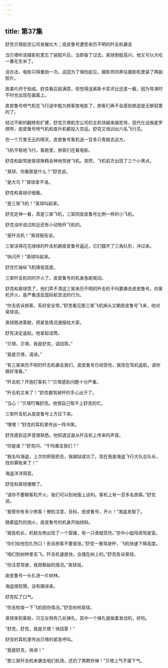 ```yaml
---
---
---
```

title: 第37集
---




舒克贝塔航空公司发展壮大；皮皮鲁号遭受来历不明的歼击机袭击



当贝塔听说摄影机里忘了装胶片后，当即昏了过去。臭球倒挺高兴，他又可以大吃一番花生米了。

没办法，电影只得重拍一次。这回为了保险起见，摄影师四黑往摄影机里装了两副胶片。

故事片终于拍成。舒克看后挺满意，但觉得送奥斯卡奖评比还差一截，因为导演时不时也出现在画面上。

皮皮鲁号喷气机在飞行途中能为旅客放电影了，旅客们再不会感到旅途是无聊寂寞的了。

经过不断的翻修和扩建，舒克贝塔航空公司的主机场越来越宏伟，现代化设施星罗棋布，皮皮鲁号喷气机和直升机都投入空运。舒克又培训出六名飞行员。

在一个万里无云的晴天，皮皮鲁号客机送一百多只青蛙去远方。

飞机平稳地飞行。客舱里，旅客们在看电影。

舒克和副驾驶臭球聚精会神地驾驶飞机。突然，飞机前方出现了三个小黑点。

“臭球，你看那是什么？”舒克说。

“是大鸟？”臭球拿不准。

舒克和臭球仔细看。

“是三架飞机！”臭球叫起来。

舒克定神一看，真是三架飞机，三架同皮皮鲁号比例一样的小飞机。

舒克没听说过附近还有小动物开飞机的。

“是歼击机！”臭球报告说。

三架涂得花花绿绿的歼击机朝皮皮鲁号逼近，它们摆开了三角队形，冲过来。

“快闪开！”臭球叫起来。

舒克忙操纵飞机降低高度。

三架歼击机同时开火了。皮皮鲁号的机身急剧晃动。

舒克和臭球慌了，他们弄不清这三架来历不明的歼击机干吗要袭击皮皮鲁号。向客机开火，是严重违反国际航空法的行为。

“你去告诉旅客，系好安全带。”舒克看见那三架飞机掉头又朝皮皮鲁号飞来，他对臭球说。

臭球跑进客舱，把紧急情况通报给大家。

舒克决定返航。他拿起话筒。

“贝塔，贝塔，我是舒克，请回答。”

“我是贝塔，请讲。”

“有三架来历不明的歼击机袭击我们，皮皮鲁号已经受伤，我现在驾机返航，请你做好准备。”

“歼击机？开炮打客机？”贝塔感到问题十分严重。

“歼击机又来了！”舒克握驾驶杆的手心出汗了。

“当心！”贝塔叮嘱舒克。他恨自己帮不上舒克的忙。

三架歼击机从皮皮鲁号上方压下来。

“嘿嘿！”舒克的耳机里传出一阵冷笑。

舒克感到这声音很熟悉。他知道这是从歼击机上传来的声音。

“你是谁？”舒克问，“干吗袭击我们？”

“我名叫海盗，上次你把我抓去，我越狱成功了。现在我是海盗飞行大队总队长，找你算账来了！”

海盗洋洋得意。

舒克和臭球傻眼了。

“请你不要朝客机开火，我们可以到地面上谈判。客机上有一百多名旅客。”舒克说。

“我管你有多少旅客！僚机注意，目标，皮皮鲁号，开火！”海盗发狠了。

随着猛烈的炮火，皮皮鲁号的机身开始倾斜。

“报告机长，机舱左侧出现了一个窟窿，有一只青蛙受伤。”空中小姐闯进驾驶室。

“你们给他包扎伤口！告诉旅客不要紧张。”舒克一推驾驶杆，飞机快速下降高度。

“咱们到树林里去飞。歼击机速度快，会撞在树上的。”舒克告诉臭球。

“你注意驾驶，我观察敌机情况。”臭球说。

皮皮鲁号一头扎进一片树林。

海盗很狡猾，没有跟进来。

舒克松了口气。

“你去检查一下飞机损伤情况。”舒克吩咐臭球。

臭球来到客舱，只见左侧有几处弹孔，其中一个弹孔就挨着发动机，好险。

“舒克，舒克，我是贝塔！快回答！”

舒克的耳机里传出贝塔的紧急呼叫。

“我是舒克，快讲！”

“那三架歼击机来袭击咱们机场，还扔了两颗炸弹！”贝塔上气不接下气。